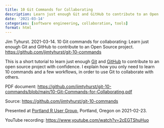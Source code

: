 ```yaml
---
title: 10 Git Commands for Collaborating
description: Learn just enough Git and GitHub to contribute to an Open Source project.
date: '2021-03-14'
categories: [software engineering, collaboration, tools]
format: html
---
```


Jim Tyhurst. 2021-03-14.
10 Git commands for collaborating:
Learn just enough Git and GitHub to contribute to an Open Source project.
[https://github.com/jimtyhurst/git-10-commands](https://github.com/jimtyhurst/git-10-commands)

This is a short tutorial to learn just enough [Git](https://git-scm.com/)
and [GitHub](https://github.com/) to contribute to
an open source project with confidence. I explain how you only need to learn
10 commands and a few workflows, in order to use Git to collaborate with others.

PDF document: [https://github.com/jimtyhurst/git-10-commands/blob/main/10-Git-Commands-for-Collaborating.pdf](https://github.com/jimtyhurst/git-10-commands/blob/main/10-Git-Commands-for-Collaborating.pdf)

Source: [https://github.com/jimtyhurst/git-10-commands](https://github.com/jimtyhurst/git-10-commands)

Presented at [Portland R User Group](https://www.meetup.com/portland-r-user-group/events/276194867/),
Portland, Oregon on 2021-02-23.

YouTube recording: [https://www.youtube.com/watch?v=2cEGTShuHuo](https://www.youtube.com/watch?v=2cEGTShuHuo)
